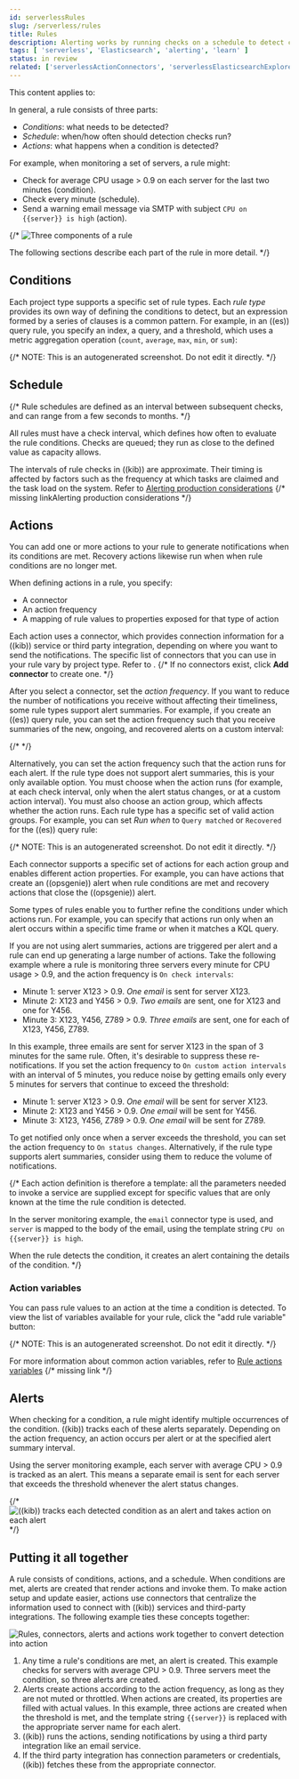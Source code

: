 ```yaml
---
id: serverlessRules
slug: /serverless/rules
title: Rules
description: Alerting works by running checks on a schedule to detect conditions defined by a rule.
tags: [ 'serverless', 'Elasticsearch', 'alerting', 'learn' ]
status: in review
related: ['serverlessActionConnectors', 'serverlessElasticsearchExploreYourDataAlertings']
---
```



<InReview />

This content applies to: <DocBadge template="elasticsearch" slug="/serverless/elasticsearch/what-is-elasticsearch-serverless" />

In general, a rule consists of three parts: 

* _Conditions_: what needs to be detected?
* _Schedule_: when/how often should detection checks run?
* _Actions_: what happens when a condition is detected?

For example, when monitoring a set of servers, a rule might:

* Check for average CPU usage > 0.9 on each server for the last two minutes (condition).
* Check every minute (schedule).
* Send a warning email message via SMTP with subject `CPU on {{server}} is high` (action).

{/* ![Three components of a rule](images/alerting/what-is-a-rule.svg)

The following sections describe each part of the rule in more detail. */}

## Conditions

Each project type supports a specific set of rule types.
Each _rule type_ provides its own way of defining the conditions to detect, but an expression formed by a series of clauses is a common pattern.
For example, in an ((es)) query rule, you specify an index, a query, and a threshold, which uses a metric aggregation operation (`count`, `average`, `max`, `min`, or `sum`):

<DocImage size="l" url="images/es-query-rule-conditions.png" alt="UI for defining rule conditions in an ((es)) query rule" />
{/* NOTE: This is an autogenerated screenshot. Do not edit it directly. */}

## Schedule

{/* Rule schedules are defined as an interval between subsequent checks, and can range from a few seconds to months. */}

All rules must have a check interval, which defines how often to evaluate the rule conditions.
Checks are queued; they run as close to the defined value as capacity allows.

<DocCallOut title="Important" color="warning">

The intervals of rule checks in ((kib)) are approximate. Their timing is affected by factors such as the frequency at which tasks are claimed and the task load on the system. Refer to [Alerting production considerations](((kibana-ref))/alerting-production-considerations.html)
{/*<DocBadge><DocIcon size="s" type="unlink" title="missing link"/> missing link</DocBadge><DocLink id="enKibanaAlertingProductionConsiderations">Alerting production considerations</DocLink> */}

</DocCallOut>

## Actions

You can add one or more actions to your rule to generate notifications when its conditions are met.
Recovery actions likewise run when when rule conditions are no longer met.

When defining actions in a rule, you specify:

* A connector
* An action frequency
* A mapping of rule values to properties exposed for that type of action

Each action uses a connector, which provides connection information for a ((kib)) service or third party integration, depending on where you want to send the notifications.
The specific list of connectors that you can use in your rule vary by project type.
Refer to <DocLink id="serverlessActionConnectors" />.
{/* If no connectors exist, click **Add connector** to create one. */}

After you select a connector, set the _action frequency_.
If you want to reduce the number of notifications you receive without affecting their timeliness, some rule types support alert summaries.
For example, if you create an ((es)) query rule, you can set the action frequency such that you receive summaries of the new, ongoing, and recovered alerts on a custom interval:

<DocImage size="l" url="images/es-query-rule-action-summary.png" alt="UI for defining rule conditions in an ((es)) query rule" />

{/* <DocCallOut title="If you choose a custom action interval, it cannot be shorter than the rule's check interval." /> */}

Alternatively, you can set the action frequency such that the action runs for each alert.
If the rule type does not support alert summaries, this is your only available option.
You must choose when the action runs (for example, at each check interval, only when the alert status changes, or at a custom action interval).
You must also choose an action group, which affects whether the action runs.
Each rule type has a specific set of valid action groups.
For example, you can set *Run when* to `Query matched` or `Recovered` for the ((es)) query rule:

<DocImage size="l" url="images/es-query-rule-recovery-action.png" alt="UI for defining a recovery action" />
{/* NOTE: This is an autogenerated screenshot. Do not edit it directly. */}

Each connector supports a specific set of actions for each action group and enables different action properties.
For example, you can have actions that create an ((opsgenie)) alert when rule conditions are met and recovery actions that close the ((opsgenie)) alert.

Some types of rules enable you to further refine the conditions under which actions run.
For example, you can specify that actions run only when an alert occurs within a specific time frame or when it matches a KQL query.

<DocCallOut id="alerting-concepts-suppressing-duplicate-notifications" title="Tip">

If you are not using alert summaries, actions are triggered per alert and a rule can end up generating a large number of actions. Take the following example where a rule is monitoring three servers every minute for CPU usage > 0.9, and the action frequency is `On check intervals`:

* Minute 1: server X123 > 0.9. _One email_ is sent for server X123.
* Minute 2: X123 and Y456 > 0.9. _Two emails_ are sent, one for X123 and one for Y456.
* Minute 3: X123, Y456, Z789 > 0.9. _Three emails_ are sent, one for each of X123, Y456, Z789.

In this example, three emails are sent for server X123 in the span of 3 minutes for the same rule. Often, it's desirable to suppress these re-notifications. If
you set the action frequency to `On custom action intervals` with an interval of 5 minutes, you reduce noise by getting emails only every 5 minutes for
servers that continue to exceed the threshold:

* Minute 1: server X123 > 0.9. _One email_ will be sent for server X123.
* Minute 2: X123 and Y456 > 0.9. _One email_ will be sent for Y456.
* Minute 3: X123, Y456, Z789 > 0.9. _One email_ will be sent for Z789.

To get notified only once when a server exceeds the threshold, you can set the action frequency to `On status changes`. Alternatively, if the rule type supports alert summaries, consider using them to reduce the volume of notifications.

</DocCallOut>

{/*
Each action definition is therefore a template: all the parameters needed to invoke a service are supplied except for specific values that are only known at the time the rule condition is detected. 

In the server monitoring example, the `email` connector type is used, and `server` is mapped to the body of the email, using the template string `CPU on {{server}} is high`.

When the rule detects the condition, it creates an alert containing the details of the condition. */}

### Action variables

You can pass rule values to an action at the time a condition is detected.
To view the list of variables available for your rule, click the "add rule variable" button:

<DocImage size="l" url="images/es-query-rule-action-variables.png" alt="Passing rule values to an action" />
{/* NOTE: This is an autogenerated screenshot. Do not edit it directly. */}

For more information about common action variables, refer to [Rule actions variables](((kibana-ref))/rule-action-variables.html)
{/* <DocBadge><DocIcon size="s" type="unlink" title="missing link"/> missing link</DocBadge> */}

## Alerts

When checking for a condition, a rule might identify multiple occurrences of the condition.
((kib)) tracks each of these alerts separately.
Depending on the action frequency, an action occurs per alert or at the specified alert summary interval.

Using the server monitoring example, each server with average CPU > 0.9 is tracked as an alert.
This means a separate email is sent for each server that exceeds the threshold whenever the alert status changes.

{/* ![((kib)) tracks each detected condition as an alert and takes action on each alert](images/alerting.svg) */}

## Putting it all together

A rule consists of conditions, actions, and a schedule.
When conditions are met, alerts are created that render actions and invoke them.
To make action setup and update easier, actions use connectors that centralize the information used to connect with ((kib)) services and third-party integrations.
The following example ties these concepts together:

![Rules, connectors, alerts and actions work together to convert detection into action](images/rule-concepts-summary.svg)

1. Any time a rule's conditions are met, an alert is created. This example checks for servers with average CPU \> 0.9. Three servers meet the condition, so three alerts are created. 
1. Alerts create actions according to the action frequency, as long as they are not muted or throttled. When actions are created, its properties are filled with actual values. In this example, three actions are created when the threshold is met, and the template string `{{server}}` is replaced with the appropriate server name for each alert.
1. ((kib)) runs the actions, sending notifications by using a third party integration like an email service.
1. If the third party integration has connection parameters or credentials, ((kib)) fetches these from the appropriate connector.
